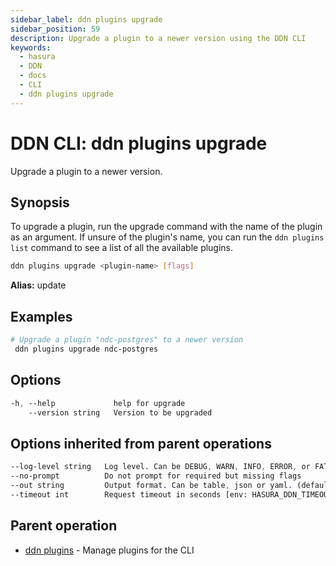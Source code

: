 ```yaml
---
sidebar_label: ddn plugins upgrade
sidebar_position: 59
description: Upgrade a plugin to a newer version using the DDN CLI
keywords:
  - hasura
  - DDN
  - docs
  - CLI
  - ddn plugins upgrade
---
```


# DDN CLI: ddn plugins upgrade

Upgrade a plugin to a newer version.

## Synopsis

To upgrade a plugin, run the upgrade command with the name of the plugin as an argument. If unsure of the plugin's name, you can run the `ddn plugins list` command to see a list of all the available plugins.

```bash
ddn plugins upgrade <plugin-name> [flags]
```

**Alias:** update

## Examples

```bash
# Upgrade a plugin "ndc-postgres" to a newer version
 ddn plugins upgrade ndc-postgres
```

## Options

```sass
-h, --help             help for upgrade
    --version string   Version to be upgraded
```

## Options inherited from parent operations

```sass
--log-level string   Log level. Can be DEBUG, WARN, INFO, ERROR, or FATAL. (default "INFO")
--no-prompt          Do not prompt for required but missing flags
--out string         Output format. Can be table, json or yaml. (default "table")
--timeout int        Request timeout in seconds [env: HASURA_DDN_TIMEOUT] (default 100)
```

## Parent operation

- [ddn plugins](/cli/commands/ddn_plugins) - Manage plugins for the CLI
